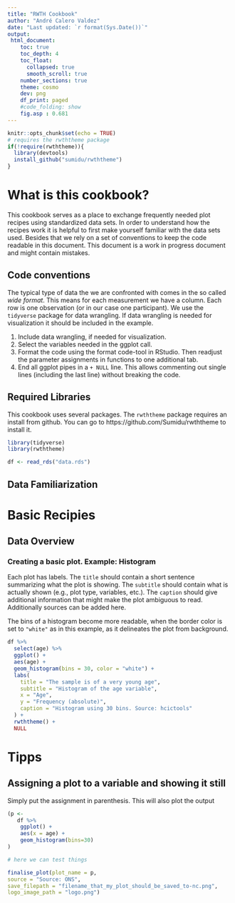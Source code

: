 ```yaml
---
title: "RWTH Cookbook"
author: "André Calero Valdez"
date: "Last updated: `r format(Sys.Date())`"
output:
 html_document:
    toc: true
    toc_depth: 4
    toc_float: 
      collapsed: true
      smooth_scroll: true
    number_sections: true
    theme: cosmo
    dev: png
    df_print: paged
    #code_folding: show
    fig.asp : 0.681
---
```


```r
knitr::opts_chunk$set(echo = TRUE)
# requires the rwththeme package
if(!require(rwththeme)){
  library(devtools)
  install_github("sumidu/rwththeme")
}
```

# What is this cookbook?
This cookbook serves as a place to exchange frequently needed plot recipes using standardized data sets. In order to understand how the recipes work it is helpful to first make yourself familiar with the data sets used. Besides that we rely on a set of conventions to keep the code readable in this document.
This document is a work in progress document and might contain mistakes.

## Code conventions
The typical type of data the we are confronted with comes in the so called *wide format*. This means for each measurement we have a column. Each row is one observation (or in our case one participant).
We use the `tidyverse` package for data wrangling. If data wrangling is needed for visualization it should be included in the example. 

1. Include data wrangling, if needed for visualization.
2. Select the variables needed in the ggplot call.
3. Format the code using the format code-tool in RStudio. Then readjust the parameter assignments in functions to one additional tab.
4. End all ggplot pipes in a `+ NULL` line. This allows commenting out single lines (including the last line) without breaking the code.


## Required Libraries
This cookbook uses several packages. The `rwththeme` package requires an install from github. You can go to https://github.com/Sumidu/rwththeme to install it.

```r
library(tidyverse)
library(rwththeme)

df <- read_rds("data.rds")
```


## Data Familiarization

# Basic Recipies
## Data Overview
### Creating a basic plot. Example: Histogram
Each plot has labels. The `title` should contain a short sentence summarizing what the plot is showing. The `subtitle` should contain what is actually shown (e.g., plot type, variables, etc.). The `caption` should give additional information that might make the plot ambiguous to read. Additionally sources can be added here.

The bins of a histogram become more readable, when the border color is set to `"white"` as in this example, as it delineates the plot from background.
```r
df %>%
  select(age) %>%
  ggplot() +
  aes(age) +
  geom_histogram(bins = 30, color = "white") +
  labs(
    title = "The sample is of a very young age",
    subtitle = "Histogram of the age variable",
    x = "Age",
    y = "Frequency (absolute)",
    caption = "Histogram using 30 bins. Source: hcictools"
  ) +
  rwththeme() +
  NULL
```





# Tipps

## Assigning a plot to a variable and showing it still
Simply put the assignment in parenthesis. This will also plot the output
```r

(p <- 
   df %>% 
    ggplot() +
    aes(x = age) + 
    geom_histogram(bins=30)
)
```














```r
# here we can test things

finalise_plot(plot_name = p,
source = "Source: ONS",
save_filepath = "filename_that_my_plot_should_be_saved_to-nc.png",
logo_image_path = "logo.png")
```

